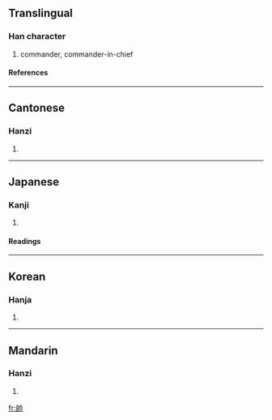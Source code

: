 {{see|帅}}

==Translingual==
===Han character===
{{Han char|rn=50|rad=巾|as=06|sn=9|four=2472<sub>7</sub>|canj=竹口中月 (HRLB)}}
# commander, commander-in-chief
====References====
{{Han ref|kx=0331.110|dkj=08886|dj=0636.250|hdz=10737.020|uh=5E25|ud=24101|bh=ABD3|bd=43987}}
----
==Cantonese==
===Hanzi===
{{yue-hanzi|jyut=|y=seui3}}
# {{defn|Cantonese}}
----
==Japanese==
===Kanji===
{{ja-kanji|grade=|rs=巾06}}
# {{defn|Japanese}} 
====Readings====
{{ja-readings|on=[[そつ]] (sotsu), [[すい]] (sui)|kun=[[ひきいる]] (hikiiru), [[そつ]] (sotsu)}}
  
----
==Korean==
===Hanja===
{{ko-hanja|hangeul=[[솔]], [[수]]|rv=sol, su|mr=sol, su}}
# {{defn|Korean}}
----
==Mandarin==
===Hanzi===
{{cmn-hanzi|sim=帅|pin=[[shuài]] (shuai4)|wg=shuai<sup>4</sup>}}
# {{defn|Mandarin}}

[[fr:帥]]